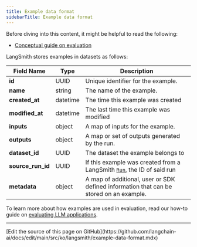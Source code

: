 ```yaml
---
title: Example data format
sidebarTitle: Example data format
---
```


<Check>
Before diving into this content, it might be helpful to read the following:

* [Conceptual guide on evaluation](/langsmith/evaluation-concepts)
</Check>

LangSmith stores examples in datasets as follows:

| Field Name          | Type     | Description                                                                                                       |
| ------------------- | -------- | ----------------------------------------------------------------------------------------------------------------- |
| **id**              | UUID     | Unique identifier for the example.                                                                                |
| **name**            | string   | The name of the example.                                                                                          |
| **created\_at**     | datetime | The time this example was created                                                                                 |
| **modified\_at**    | datetime | The last time this example was modified                                                                           |
| **inputs**          | object   | A map of inputs for the example.                                                                                  |
| **outputs**         | object   | A map or set of outputs generated by the run.                                                                     |
| **dataset\_id**     | UUID     | The dataset the example belongs to                                                                                |
| **source\_run\_id** | UUID     | If this example was created from a LangSmith [`Run`](/langsmith/run-data-format), the ID of said run |
| **metadata**        | object   | A map of additional, user or SDK defined information that can be stored on an example.                            |

To learn more about how examples are used in evaluation, read our how-to guide on [evaluating LLM applications](/langsmith/evaluate-llm-application).

---

<Callout icon="pen-to-square" iconType="regular">
  [Edit the source of this page on GitHub](https://github.com/langchain-ai/docs/edit/main/src/ko/langsmith/example-data-format.mdx)
</Callout>
